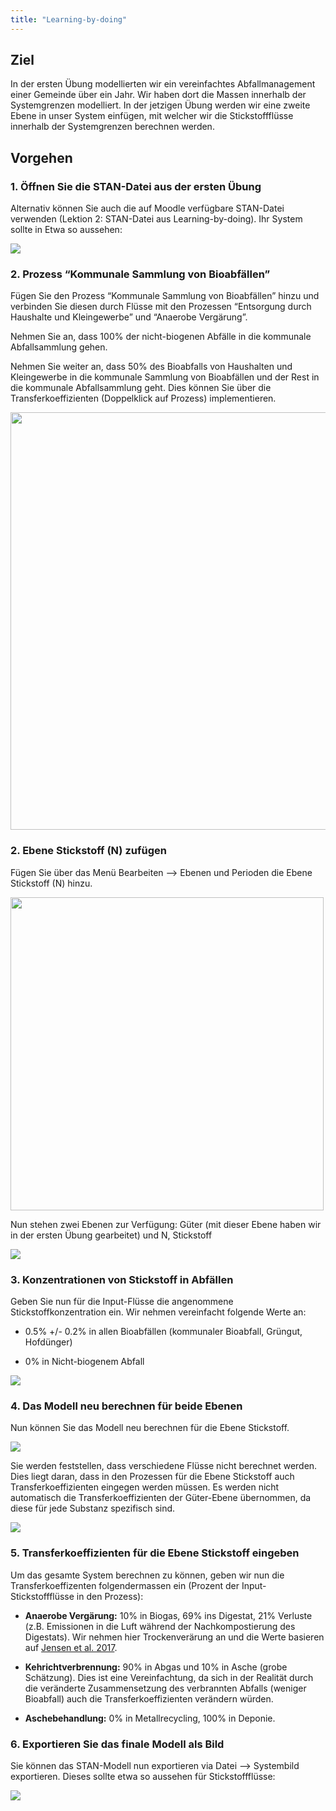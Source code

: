 ```yaml
---
title: "Learning-by-doing"
---
```


## Ziel

In der ersten Übung modellierten wir ein vereinfachtes Abfallmanagement einer Gemeinde über ein Jahr. Wir haben dort die Massen innerhalb der Systemgrenzen modelliert. In der jetzigen Übung werden wir eine zweite Ebene in unser System einfügen, mit welcher wir die Stickstoffflüsse innerhalb der Systemgrenzen berechnen werden.

## Vorgehen

### 1. Öffnen Sie die STAN-Datei aus der ersten Übung

Alternativ können Sie auch die auf Moodle verfügbare STAN-Datei verwenden (Lektion 2: STAN-Datei aus Learning-by-doing). Ihr System sollte in Etwa so aussehen:

![](images/Lektion_1_2_1.png)

### 2. Prozess "Kommunale Sammlung von Bioabfällen"

Fügen Sie den Prozess "Kommunale Sammlung von Bioabfällen" hinzu und verbinden Sie diesen durch Flüsse mit den Prozessen "Entsorgung durch Haushalte und Kleingewerbe" und "Anaerobe Vergärung".

Nehmen Sie an, dass 100% der nicht-biogenen Abfälle in die kommunale Abfallsammlung gehen.

Nehmen Sie weiter an, dass 50% des Bioabfalls von Haushalten und Kleingewerbe in die kommunale Sammlung von Bioabfällen und der Rest in die kommunale Abfallsammlung geht. Dies können Sie über die Transferkoeffizienten (Doppelklick auf Prozess) implementieren.

![](images/Lektion_2_2_1.png){fig-align="center" width="668"}

### 2. Ebene Stickstoff (N) zufügen

Fügen Sie über das Menü Bearbeiten --\> Ebenen und Perioden die Ebene Stickstoff (N) hinzu.

![](images/Lektion_2_2_2.png){fig-align="center" width="501"}

Nun stehen zwei Ebenen zur Verfügung: Güter (mit dieser Ebene haben wir in der ersten Übung gearbeitet) und N, Stickstoff

![](images/Lektion_2_2_3.png)

### 3. Konzentrationen von Stickstoff in Abfällen

Geben Sie nun für die Input-Flüsse die angenommene Stickstoffkonzentration ein. Wir nehmen vereinfacht folgende Werte an:

-   0.5% +/- 0.2% in allen Bioabfällen (kommunaler Bioabfall, Grüngut, Hofdünger)

-   0% in Nicht-biogenem Abfall

![](images/Lektion_2_2_4.png)

### 4. Das Modell neu berechnen für beide Ebenen

Nun können Sie das Modell neu berechnen für die Ebene Stickstoff.

![](images/Lektion_2_2_5.png)

Sie werden feststellen, dass verschiedene Flüsse nicht berechnet werden. Dies liegt daran, dass in den Prozessen für die Ebene Stickstoff auch Transferkoeffizienten eingegen werden müssen. Es werden nicht automatisch die Transferkoeffizienten der Güter-Ebene übernommen, da diese für jede Substanz spezifisch sind.

![](images/Lektion_2_2_6.png)

### 5. Transferkoeffizienten für die Ebene Stickstoff eingeben

Um das gesamte System berechnen zu können, geben wir nun die Transferkoeffizenten folgendermassen ein (Prozent der Input-Stickstoffflüsse in den Prozess):

-   **Anaerobe Vergärung:** 10% in Biogas, 69% ins Digestat, 21% Verluste (z.B. Emissionen in die Luft während der Nachkompostierung des Digestats). Wir nehmen hier Trockenverärung an und die Werte basieren auf [Jensen et al. 2017](https://www.sciencedirect.com/science/article/pii/S0956053X17301769?via%3Dihub).

-   **Kehrichtverbrennung:** 90% in Abgas und 10% in Asche (grobe Schätzung). Dies ist eine Vereinfachtung, da sich in der Realität durch die veränderte Zusammensetzung des verbrannten Abfalls (weniger Bioabfall) auch die Transferkoeffizienten verändern würden.

-   **Aschebehandlung:** 0% in Metallrecycling, 100% in Deponie.

### 6. Exportieren Sie das finale Modell als Bild

Sie können das STAN-Modell nun exportieren via Datei --\> Systembild exportieren. Dieses sollte etwa so aussehen für Stickstoffflüsse:

![](images/Lektion_2_2_7.png)
